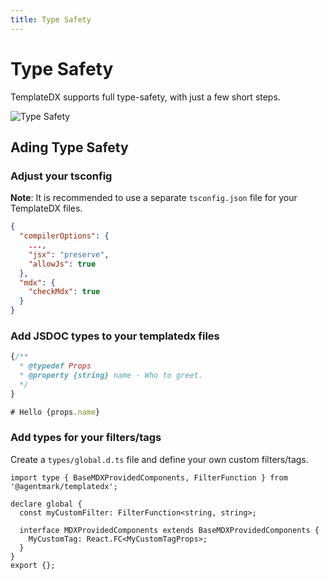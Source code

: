 ```yaml
---
title: Type Safety
---
```


# Type Safety

TemplateDX supports full type-safety, with just a few short steps.

![Type Safety](/img/type-safety.gif)

## Ading Type Safety

### Adjust your tsconfig

**Note**: It is recommended to use a separate `tsconfig.json` file for your TemplateDX files.

```json
{
  "compilerOptions": {
    ...,
    "jsx": "preserve",
    "allowJs": true
  },
  "mdx": {
    "checkMdx": true
  }
}
```

### Add JSDOC types to your templatedx files
```jsx
{/**
  * @typedef Props
  * @property {string} name - Who to greet.
  */
}

# Hello {props.name}
```

### Add types for your filters/tags

Create a `types/global.d.ts` file and define your own custom filters/tags.

```tsx
import type { BaseMDXProvidedComponents, FilterFunction } from '@agentmark/templatedx';

declare global {
  const myCustomFilter: FilterFunction<string, string>;

  interface MDXProvidedComponents extends BaseMDXProvidedComponents {
    MyCustomTag: React.FC<MyCustomTagProps>;
  }
}
export {};
```
